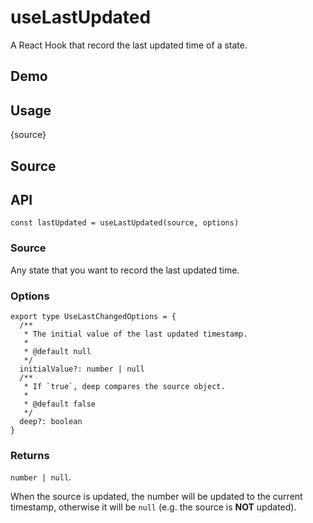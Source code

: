 # useLastUpdated


<HooksType category="Utilities" />

A React Hook that record the last updated time of a state.

## Demo


<App />

## Usage


<RawCode>{source}</RawCode>

## Source


<Source />

## API

```tsx
const lastUpdated = useLastUpdated(source, options)
```

### Source

Any state that you want to record the last updated time.

### Options

```tsx
export type UseLastChangedOptions = {
  /**
   * The initial value of the last updated timestamp.
   *
   * @default null
   */
  initialValue?: number | null
  /**
   * If `true`, deep compares the source object.
   *
   * @default false
   */
  deep?: boolean
}
```

### Returns

`number | null`.

When the source is updated, the number will be updated to the current timestamp, otherwise it will be `null` (e.g. the source is **NOT** updated).
